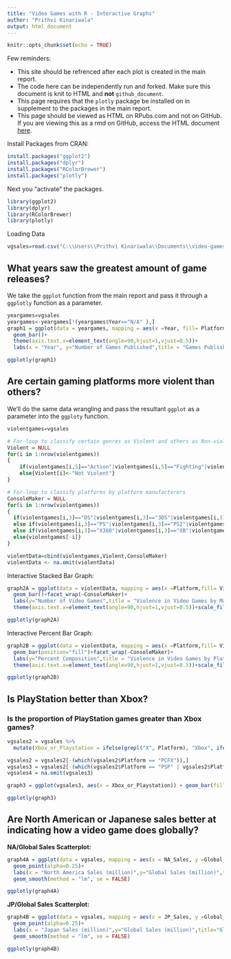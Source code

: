 ```yaml
---
title: "Video Games with R - Interactive Graphs"
author: "Prithvi Kinariwala"
output: html_document
---
```


```r
knitr::opts_chunk$set(echo = TRUE)
```
Few reminders:

* This site should be refrenced after each plot is created in the main report.
* The code here can be independently run and forked. Make sure this document is knit to HTML and **not** `github_document`.
* This page requires that the `plotly` package be installed on in supplement to the packages in the main report.
* This page should be viewed as HTML on RPubs.com and not on GitHub. If you are viewing this as a rmd on GitHub, access the HTML document [here](https://rpubs.com/prithvikin/video-games-with-R-InteractiveGraphs).

Install Packages from CRAN:
```r
install.packages("ggplot2")
install.packages("dplyr")
install.packages("RColorBrewer")
install.packages("plotly")
```

Next you "activate" the packages.
```r
library(ggplot2)
library(dplyr)
library(RColorBrewer)
library(plotly)
```

Loading Data
```r
vgsales=read.csv("C:\\Users\\Prithvi Kinariwala\\Documents\\video-games-with-R\\vgsales.csv")
```

## What years saw the greatest amount of game releases?

We take the `ggplot` function from the main report and pass it through a `ggplotly` function as a parameter.
```r
yeargames=vgsales
yeargames<-yeargames[!(yeargames$Year=="N/A" ),]
graph1 = ggplot(data = yeargames, mapping = aes(x =Year, fill= Platform))+
  geom_bar()+
  theme(axis.text.x=element_text(angle=90,hjust=1,vjust=0.5))+
  labs(x = "Year", y="Number of Games Published",title = "Games Published 1980-2016")

ggplotly(graph1)
```

## Are certain gaming platforms more violent than others?
We'll do the same data wrangling and pass the resultant `ggplot` as a parameter into the `ggploty` function.

```r
violentgames=vgsales

# For-loop to classify certain genres as Violent and others as Non-violent
Violent = NULL
for(i in 1:nrow(violentgames))
{
    if(violentgames[i,5]=="Action"|violentgames[i,5]=="Fighting"|violentgames[i,5]=="Shooter" ){Violent[i]<-"Violent"}
    else{Violent[i]<-"Not Violent"}
}

# For-loop to classify platforms by platform manufacterers 
ConsoleMaker = NULL
for(i in 1:nrow(violentgames))
{
  if(violentgames[i,3]=="DS"|violentgames[i,3]=="3DS"|violentgames[i,3]=="GB"|violentgames[i,3]=="GBA"|violentgames[i,3]=="N64"|violentgames[i,3]=="NES"|violentgames[i,3]=="Wii"|violentgames[i,3]=="WiiU"){ConsoleMaker[i]<-"Nintendo"}
  else if(violentgames[i,3]=="PS"|violentgames[i,3]=="PS2"|violentgames[i,3]=="PS3"|violentgames[i,3]=="PS4"|violentgames[i,3]=="PSP"|violentgames[i,3]=="PSV"){ConsoleMaker[i]<-"Sony"}
  else if(violentgames[i,3]=="X360"|violentgames[i,3]=="XB"|violentgames[i,3]=="XOne"){ConsoleMaker[i]<-"Microsoft"}
  else{violentgames[-i]}
}

violentData=cbind(violentgames,Violent,ConsoleMaker)
violentData <- na.omit(violentData)
```

Interactive Stacked Bar Graph:
```r
graph2A = ggplot(data = violentData, mapping = aes(x =Platform,fill= Violent)) + 
  geom_bar()+facet_wrap(~ConsoleMaker)+
  labs(y="Number of Video Games",title = "Violence in Video Games by Major Platform Making Companies")+
  theme(axis.text.x=element_text(angle=90,hjust=1,vjust=0.5))+scale_fill_manual(values = c("steelblue1","tomato2"))

ggplotly(graph2A)
```
  
Interactive Percent Bar Graph:
```r
graph2B = ggplot(data = violentData, mapping = aes(x =Platform,fill= Violent))+ 
  geom_bar(position="fill")+facet_wrap(~ConsoleMaker)+
  labs(y="Percent Composition",title = "Violence in Video Games by Platform Making Companies")+
  theme(axis.text.x=element_text(angle=90,hjust=1,vjust=0.5))+scale_fill_manual(values = c("steelblue1","tomato2"))

ggplotly(graph2B)
```

## Is PlayStation better than Xbox?
### Is the proportion of PlayStation games greater than Xbox games?
```r
vgsales2 = vgsales %>%
  mutate(Xbox_or_Playstation = ifelse(grepl("X", Platform), "Xbox", ifelse(grepl("PS", Platform), "PlayStation", NA)))

vgsales2 = vgsales2[-(which(vgsales2$Platform == "PCFX")),]
vgsales3 = vgsales2[-(which(vgsales2$Platform == "PSP" | vgsales2$Platform == "PSV")),]
vgsales4 = na.omit(vgsales3)

graph3 = ggplot(vgsales3, aes(x = Xbox_or_Playstation)) + geom_bar(fill = brewer.pal(3, "Set1"))+labs(y="Count", x="Console" ,title = "Video Games per Platform")

ggplotly(graph3)
```

## Are North American or Japanese sales better at indicating how a video game does globally?

**NA/Global Sales Scatterplot:**
```r
graph4A = ggplot(data = vgsales, mapping = aes(x = NA_Sales, y =Global_Sales))+   
  geom_point(alpha=0.25)+
  labs(x = "North America Sales (million)",y="Global Sales (million)",title="Global Sales by North American Sales")+
  geom_smooth(method = "lm", se = FALSE)

ggplotly(graph4A)
```

**JP/Global Sales Scatterplot:**
```r
graph4B = ggplot(data = vgsales, mapping = aes(x = JP_Sales, y =Global_Sales))+   
  geom_point(alpha=0.25)+
  labs(x = "Japan Sales (million)",y="Global Sales (million)",title="Global Sales by Japanese Sales")+
  geom_smooth(method = "lm", se = FALSE)

ggplotly(graph4B)
```

